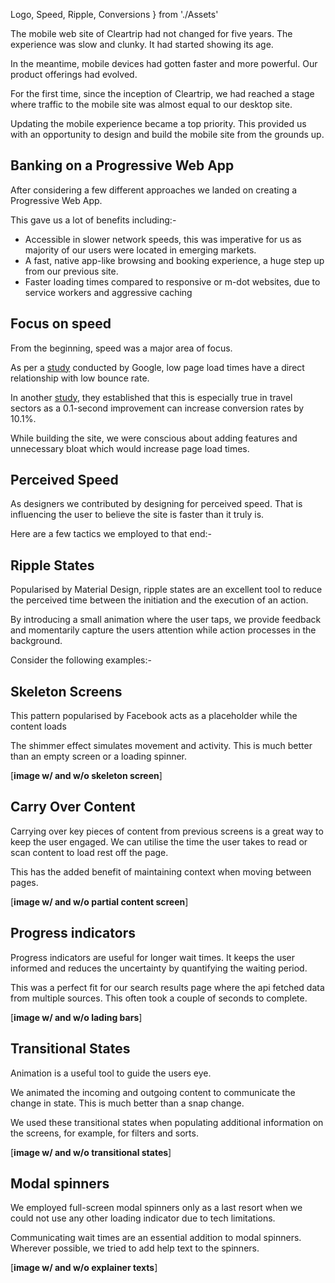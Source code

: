   Logo,
  Speed,
  Ripple,
  Conversions
} from './Assets'

The mobile web site of Cleartrip had not changed for five years. The experience was slow and clunky. It had started showing its age.

In the meantime, mobile devices had gotten faster and more powerful. Our product offerings had evolved.

For the first time, since the inception of Cleartrip, we had reached a stage where traffic to the mobile site was almost equal to our desktop site.

Updating the mobile experience became a top priority. This provided us with an opportunity to design and build the mobile site from the grounds up.

## Banking on a Progressive Web App

After considering a few different approaches we landed on creating a Progressive Web App.

<Logo />

This gave us a lot of benefits including:-

- Accessible in slower network speeds, this was imperative for us as majority of our users were located in emerging markets.
- A fast, native app-like browsing and booking experience, a huge step up from our previous site.
- Faster loading times compared to responsive or m-dot websites, due to service workers and aggressive caching

## Focus on speed

From the beginning, speed was a major area of focus.

As per a [study](https://www.thinkwithgoogle.com/marketing-strategies/app-and-mobile/mobile-page-speed-new-industry-benchmarks/) conducted by Google, low page load times have a direct relationship with low bounce rate.

<Speed />

In another [study](https://www.thinkwithgoogle.com/future-of-marketing/creativity/mobile-page-speed-data/), they established that this is especially true in travel sectors as a 0.1-second improvement can increase conversion rates by 10.1%.

<Conversions />

While building the site, we were conscious about adding features and unnecessary bloat which would increase page load times.

## Perceived Speed

As designers we contributed by designing for perceived speed. That is influencing the user to believe the site is faster than it truly is.

Here are a few tactics we employed to that end:-

## Ripple States

Popularised by Material Design, ripple states are an excellent tool to reduce the perceived time between the initiation and the execution of an action.

By introducing a small animation where the user taps, we provide feedback and momentarily capture the users attention while action processes in the background.

Consider the following examples:-

<Ripple />

## Skeleton Screens

This pattern popularised by Facebook acts as a placeholder while the content loads

The shimmer effect simulates movement and activity. This is much better than an empty screen or a loading spinner.

[**image w/ and w/o skeleton screen**]

## Carry Over Content

Carrying over key pieces of content from previous screens is a great way to keep the user engaged. We can utilise the time the user takes to read or scan content to load rest off the page.

This has the added benefit of maintaining context when moving between pages.

[**image w/ and w/o partial content screen**]

## Progress indicators

Progress indicators are useful for longer wait times. It keeps the user informed and reduces the uncertainty by quantifying the waiting period.

This was a perfect fit for our search results page where the api fetched data from multiple sources. This often took a couple of seconds to complete.

[**image w/ and w/o lading bars**]


## Transitional States


Animation is a useful tool to guide the users eye.

We animated the incoming and outgoing content to communicate the change in state. This is much better than a snap change.

We used these transitional states when populating additional information on the screens, for example, for filters and sorts.

[**image w/ and w/o transitional states**]

## Modal spinners

We employed full-screen modal spinners only as a  last resort when we could not use any other loading indicator due to tech limitations.

Communicating wait times are an essential addition to modal spinners. Wherever possible, we tried to add help text to the spinners.

[**image w/ and w/o explainer texts**]
